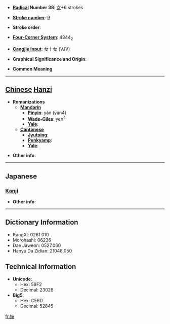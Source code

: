 * '''[[Wiktionary:Chinese radical index| Radical]] Number 38''': [[Wiktionary:Chinese radical index 女|女]]+6 strokes

* '''[[Wiktionary:Chinese total strokes index|Stroke number]]''': [[Wiktionary:Chinese total strokes index 9|9]]

* '''Stroke order''': 

* '''[[Wiktionary:Chinese four corner index|Four-Corner System]]''': 4344<sub>2</sub>

* '''[[Wiktionary:Chinese Cangjie index|Cangjie input]]''': 女十女 (VJV)

* '''Graphical Significance and Origin''': 

* '''Common Meaning'''

----

== [[Chinese]] [[Hanzi]] ==

* '''Romanizations'''
** '''[[Mandarin]]'''
*** '''[[Pinyin]]''': yàn (yan4)
*** '''[[Wade-Giles]]''': yen<sup>4</sup>
*** '''[[Yale]]''': 
** '''[[Cantonese]]'''
*** '''[[Jyutping]]''':
*** '''[[Penkyamp]]''': 
*** '''[[Yale]]''': 

* '''Other info''': 

----

==Japanese==
===[[Kanji]]===
{{kanji|on readings=[[あん]] (an), [[えん]] (en)
|kun readings=[[あざな]] (azana)
}}

* '''Other info''':  

----

== Dictionary Information ==

* KangXi: 0261.010
* Morohashi: 06236
* Dae Jaweon: 0527.060
* Hanyu Da Zidian: 21048.050

== Technical Information ==

* '''Unicode''':
** Hex: 59F2
** Decimal: 23026
* '''Big5''':
** Hex: CE6D
** Decimal: 52845

[[fr:姲]]